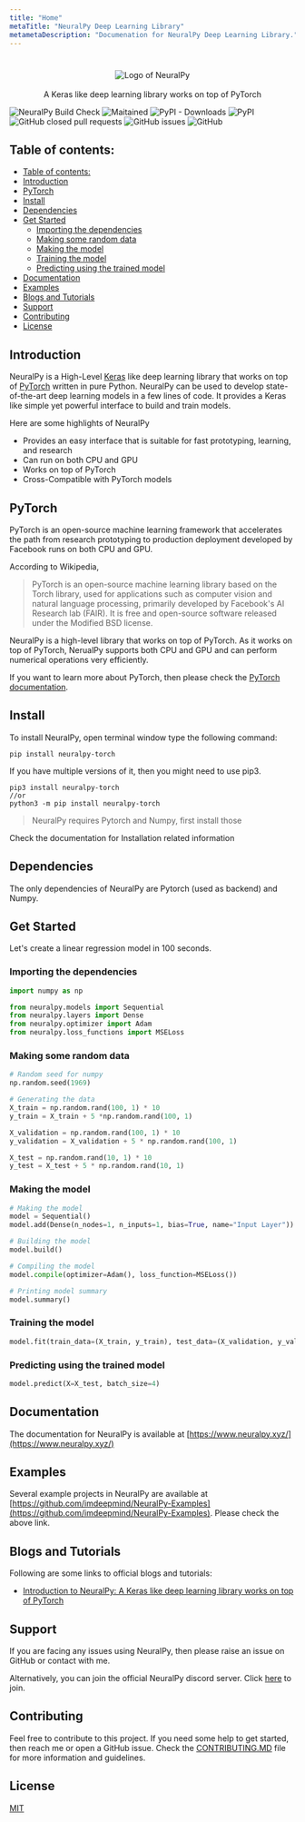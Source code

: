 ```yaml
---
title: "Home"
metaTitle: "NeuralPy Deep Learning Library"
metametaDescription: "Documenation for NeuralPy Deep Learning Library."
---
```


#   

<p style="display: flex; justify-content: center; flex-direction: column; align-items: center;">
 <img src="https://user-images.githubusercontent.com/34741145/81591141-99752900-93d9-11ea-9ef6-cc2c68daaa19.png" alt="Logo of NeuralPy" />
 <br />
 A Keras like deep learning library works on top of PyTorch
</p>

![NeuralPy Build Check](https://github.com/imdeepmind/NeuralPy/workflows/NeuralPy%20Build%20Check/badge.svg)
![Maitained](https://img.shields.io/badge/Maitained%3F-Yes-brightgreen)
![PyPI - Downloads](https://img.shields.io/pypi/dw/neuralpy-torch?style=flat)
![PyPI](https://img.shields.io/pypi/v/neuralpy-torch?style=flat)
![GitHub closed pull requests](https://img.shields.io/github/issues-pr-closed/imdeepmind/NeuralPy?style=flat)
![GitHub issues](https://img.shields.io/github/issues/imdeepmind/NeuralPy?style=flat)
![GitHub](https://img.shields.io/github/license/imdeepmind/NeuralPy?style=flat)

## Table of contents:
- [Table of contents:](#table-of-contents)
- [Introduction](#introduction)
- [PyTorch](#pytorch)
- [Install](#install)
- [Dependencies](#dependencies)
- [Get Started](#get-started)
  - [Importing the dependencies](#importing-the-dependencies)
  - [Making some random data](#making-some-random-data)
  - [Making the model](#making-the-model)
  - [Training the model](#training-the-model)
  - [Predicting using the trained model](#predicting-using-the-trained-model)
- [Documentation](#documentation)
- [Examples](#examples)
- [Blogs and Tutorials](#blogs-and-tutorials)
- [Support](#support)
- [Contributing](#contributing)
- [License](#license)

## Introduction
NeuralPy is a High-Level [Keras](https://keras.io/) like deep learning library that works on top of [PyTorch](https://pytorch.org) written in pure Python. NeuralPy can be used to develop state-of-the-art deep learning models in a few lines of code. It provides a Keras like simple yet powerful interface to build and train models. 

Here are some highlights of NeuralPy
 - Provides an easy interface that is suitable for fast prototyping, learning, and research
 - Can run on both CPU and GPU
 - Works on top of PyTorch
 - Cross-Compatible with PyTorch models

## PyTorch
PyTorch is an open-source machine learning framework that accelerates the path from research prototyping to production deployment developed by Facebook runs on both CPU and GPU.

According to Wikipedia, 
> PyTorch is an open-source machine learning library based on the Torch library, used for applications such as computer vision and natural language processing, primarily developed by Facebook's AI Research lab (FAIR). It is free and open-source software released under the Modified BSD license.

NeuralPy is a high-level library that works on top of PyTorch. As it works on top of PyTorch, NerualPy supports both CPU and GPU and can perform numerical operations very efficiently.

If you want to learn more about PyTorch, then please check the [PyTorch documentation](https://pytorch.org/).

## Install
To install NeuralPy, open terminal window type the following command:
```
pip install neuralpy-torch
```
If you have multiple versions of it, then you might need to use pip3.
```
pip3 install neuralpy-torch
//or
python3 -m pip install neuralpy-torch
```
> NeuralPy requires Pytorch and Numpy, first install those

Check the documentation for Installation related information

## Dependencies
The only dependencies of NeuralPy are Pytorch (used as backend) and Numpy.

## Get Started
Let's create a linear regression model in 100 seconds.

### Importing the dependencies
```python
import numpy as np

from neuralpy.models import Sequential
from neuralpy.layers import Dense
from neuralpy.optimizer import Adam
from neuralpy.loss_functions import MSELoss
```

### Making some random data
```python
# Random seed for numpy
np.random.seed(1969)

# Generating the data
X_train = np.random.rand(100, 1) * 10
y_train = X_train + 5 *np.random.rand(100, 1)

X_validation = np.random.rand(100, 1) * 10
y_validation = X_validation + 5 * np.random.rand(100, 1)

X_test = np.random.rand(10, 1) * 10
y_test = X_test + 5 * np.random.rand(10, 1)
```

### Making the model
```python
# Making the model
model = Sequential()
model.add(Dense(n_nodes=1, n_inputs=1, bias=True, name="Input Layer"))

# Building the model
model.build()

# Compiling the model
model.compile(optimizer=Adam(), loss_function=MSELoss())

# Printing model summary
model.summary()
```

### Training the model
```python
model.fit(train_data=(X_train, y_train), test_data=(X_validation, y_validation), epochs=300, batch_size=4)
```

### Predicting using the trained model
```python
model.predict(X=X_test, batch_size=4)
```

## Documentation
The documentation for NeuralPy is available at [https://www.neuralpy.xyz/](https://www.neuralpy.xyz/)

## Examples  
Several example projects in NeuralPy are available at [https://github.com/imdeepmind/NeuralPy-Examples](https://github.com/imdeepmind/NeuralPy-Examples). Please check the above link.

## Blogs and Tutorials
Following are some links to official blogs and tutorials:
  - [Introduction to NeuralPy: A Keras like deep learning library works on top of PyTorch](https://medium.com/@imdeepmind/introduction-to-neuralpy-a-keras-like-deep-learning-library-works-on-top-of-pytorch-3bbf1b887561)

## Support
If you are facing any issues using NeuralPy, then please raise an issue on GitHub or contact with me. 

Alternatively, you can join the official NeuralPy discord server. Click [here](https://discord.gg/6aTTwbW) to join.

## Contributing
Feel free to contribute to this project. If you need some help to get started, then reach me or open a GitHub issue. Check the [CONTRIBUTING.MD](https://github.com/imdeepmind/NeuralPy/blob/master/CONTRIBUTING.md) file for more information and guidelines.

## License
[MIT](https://github.com/imdeepmind/NeuralPy/blob/master/LICENSE)

